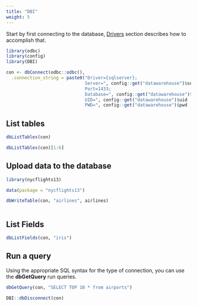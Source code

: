 ```yaml
---
title: "DBI"
weight: 5
---
```


Start by first connecting to the database, [Drivers](drivers.html) section describes how to accomplish that.

```r
library(odbc)
library(config)
library(DBI)

con <- dbConnect(odbc::odbc(), 
  .connection_string = paste0("Driver={sqlserver};
                              Server=", config::get("datawarehouse")$server ,";
                              Port=1433;
                              Database=", config::get("datawarehouse")$database ,";
                              UID=", config::get("datawarehouse")$uid ,";
                              PWD=", config::get("datawarehouse")$pwd ,";"))

```

## List tables

```r
dbListTables(con)
```

```r
dbListTables(con)[1:6]
```

## Upload data to the database

```r

library(nycflights13)

data(package = "nycflights13")

dbWriteTable(con, "airlines", airlines)



```

## List Fields

```r
dbListFields(con, "iris")
```

## Run a query

Using the appropriate SQL syntax for the type of connection, you can use the **dbGetQuery** run queries.

```r
dbGetQuery(con, "SELECT TOP 10 * from airports")
```



```r
DBI::dbDisconnect(con)
```


